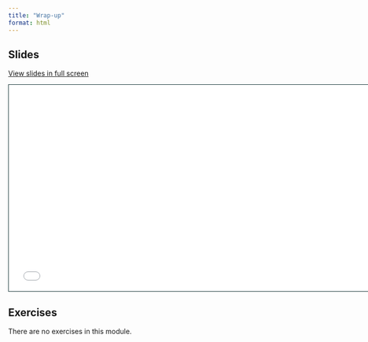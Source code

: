 ```yaml
---
title: "Wrap-up"
format: html
---
```


## Slides

[View slides in full screen](7-wrap-up.html)

```{=html}
<iframe class="slide-deck" src="7-wrap-up.html" height="420" width="747" style="border: 1px solid #123233;"></iframe>
```

## Exercises

There are no exercises in this module.
